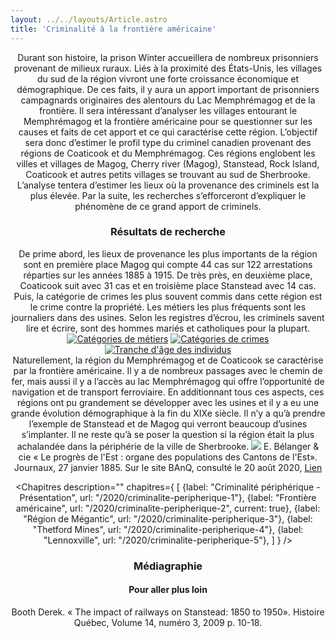 ```yaml
---
layout: ../../layouts/Article.astro
title: 'Criminalité à la frontière américaine'
---
```


<Header titre="Criminalité à la frontière américaine" image="/assets/img/2632935.jpg"/>

<Text>
Durant son histoire, la prison Winter accueillera de nombreux prisonniers provenant de milieux ruraux. Liés à la proximité des États-Unis, les villages du sud de la région vivront une forte croissance économique et démographique. De ces faits, il y aura un apport important de prisonniers campagnards originaires des alentours du Lac Memphrémagog et de la frontière. Il sera intéressant d’analyser les villages entourant le Memphrémagog et la frontière américaine pour se questionner sur les causes et faits de cet apport et ce qui caractérise cette région. L’objectif sera donc d’estimer le profil type du criminel canadien provenant des régions de Coaticook et du Memphrémagog. Ces régions englobent les villes et villages de Magog, Cherry river (Magog), Stanstead, Rock Island, Coaticook et autres petits villages se trouvant au sud de Sherbrooke. L’analyse tentera d’estimer les lieux où la provenance des criminels est la plus élevée. Par la suite, les recherches s’efforceront d’expliquer le phénomène de ce grand apport de criminels.
</Text>
<Text>
  <h3>Résultats de recherche</h3>
De prime abord, les lieux de provenance les plus importants de la région sont en première place Magog qui compte 44 cas sur 122 arrestations réparties sur les années 1885 à 1915. De très près, en deuxième place, Coaticook suit avec 31 cas et en troisième place Stanstead avec 14 cas. Puis, la catégorie de crimes les plus souvent commis dans cette région est le crime contre la propriété. Les métiers les plus fréquents sont les journaliers dans des usines. Selon les registres d’écrou, les criminels savent lire et écrire, sont des hommes mariés et catholiques pour la plupart.
</Text>
<div class="grid grid-cols-3 gap-20 items-center">
  <a href="/assets/img/2020-08-17-10.png" target="_blank"><img src="/assets/img/2020-08-17-10.png" alt="Catégories de métiers" title="Catégories de métiers" class="w-96"/></a>
  <a href="/assets/img/2020-08-17-11.png" target="_blank"><img src="/assets/img/2020-08-17-11.png" alt="Catégories de crimes" title="Catégories de crimes" class="w-96"/></a>
  <a href="/assets/img/2020-08-17-16.png" target="_blank"><img src="/assets/img/2020-08-17-16.png" alt="Tranche d'âge des individus" title="Tranche d'âge des individus" class="w-96"/></a>
</div>
<Text>
Naturellement, la région du Memphrémagog et de Coaticook se caractérise par la frontière américaine. Il y a de nombreux passages avec le chemin de fer, mais aussi il y a l’accès au lac Memphrémagog qui offre l’opportunité de navigation et de transport ferroviaire. En additionnant tous ces aspects, ces régions ont pu grandement se développer avec les usines et il y a eu une grande évolution démographique à la fin du XIXe siècle. Il n’y a qu’à prendre l’exemple de Stanstead et de Magog qui verront beaucoup d’usines s’implanter. Il ne reste qu’à se poser la question si la région était la plus achalandée dans la périphérie de la ville de Sherbrooke.
</Text>
<img src="/assets/img/2020-08-17-4.png" class="w-96 mx-auto"/>
<span class="text-xs px-20 pb-20 text-center block w-full">E. Bélanger & cie « Le progrès de l'Est : organe des populations des Cantons de l'Est». Journaux, 27 janvier 1885. Sur le site BAnQ, consulté le 20 août 2020,  <a href="https://numerique.banq.qc.ca/patrimoine/details/52327/3543871?docsearchtext=Estrie%201885">Lien</a></span>

<Chapitres 
  description=""
  chapitres={
    [
      {label: "Criminalité périphérique - Présentation", url: "/2020/criminalite-peripherique-1"},
      {label: "Frontière américaine", url: "/2020/criminalite-peripherique-2", current: true},
      {label: "Région de Mégantic", url: "/2020/criminalite-peripherique-3"},
      {label: "Thetford Mines", url: "/2020/criminalite-peripherique-4"},
      {label: "Lennoxville", url: "/2020/criminalite-peripherique-5"},
    ]
  }
/>

<div class="p-10 lg:p-24 py-5 lg:py-12 text-sm bg-gray-400">
  <h3>Médiagraphie</h3>
<h4>Pour aller plus loin</h4>
Booth Derek. « The impact of railways on Stanstead: 1850 to 1950». Histoire Québec, Volume 14, numéro 3, 2009  p. 10-18.
</div>